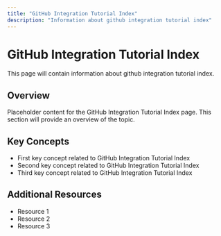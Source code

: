 ```yaml
---
title: "GitHub Integration Tutorial Index"
description: "Information about github integration tutorial index"
---
```


# GitHub Integration Tutorial Index

This page will contain information about github integration tutorial index.

## Overview

Placeholder content for the GitHub Integration Tutorial Index page. This section will provide an overview of the topic.

## Key Concepts

- First key concept related to GitHub Integration Tutorial Index
- Second key concept related to GitHub Integration Tutorial Index
- Third key concept related to GitHub Integration Tutorial Index

## Additional Resources

- Resource 1
- Resource 2
- Resource 3
